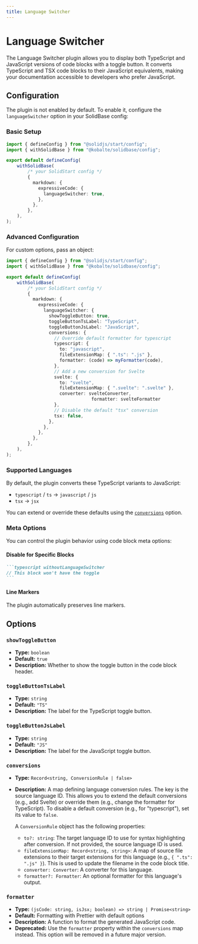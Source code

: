 ```yaml
---
title: Language Switcher
---
```


# Language Switcher

The Language Switcher plugin allows you to display both TypeScript and JavaScript versions of code blocks with a toggle button.
It converts TypeScript and TSX code blocks to their JavaScript equivalents, making your documentation accessible to developers who prefer JavaScript.

## Configuration

The plugin is not enabled by default.
To enable it, configure the `languageSwitcher` option in your SolidBase config:

### Basic Setup

```ts title="app.config.ts"
import { defineConfig } from "@solidjs/start/config";
import { withSolidBase } from "@kobalte/solidbase/config";

export default defineConfig(
	withSolidBase(
		/* your SolidStart config */
		{
		  markdown: {
		    expressiveCode: {
		      languageSwitcher: true,
		    },
		  },
		},
	),
);
```

### Advanced Configuration

For custom options, pass an object:

```ts title="app.config.ts"
import { defineConfig } from "@solidjs/start/config";
import { withSolidBase } from "@kobalte/solidbase/config";

export default defineConfig(
	withSolidBase(
		/* your SolidStart config */
		{
		  markdown: {
		    expressiveCode: {
		      languageSwitcher: {
		        showToggleButton: true,
		        toggleButtonTsLabel: "TypeScript",
		        toggleButtonJsLabel: "JavaScript",
		        conversions: {
		          // Override default formatter for typescript
		          typescript: {
		            to: "javascript",
		            fileExtensionMap: { ".ts": ".js" },
		            formatter: (code) => myFormatter(code),
		          },
		          // Add a new conversion for Svelte
		          svelte: {
		            to: "svelte",
		            fileExtensionMap: { ".svelte": ".svelte" },
		            converter: svelteConverter,
								formatter: svelteFormatter
		          },
		          // Disable the default "tsx" conversion
		          tsx: false,
		        },
		      },
		    },
		  },
		},
	),
);
```

### Supported Languages

By default, the plugin converts these TypeScript variants to JavaScript:

- `typescript` / `ts` → `javascript` / `js`
- `tsx` → `jsx`

You can extend or override these defaults using the [`conversions`](#conversions) option.

### Meta Options

You can control the plugin behavior using code block meta options:

#### Disable for Specific Blocks

````md
```typescript withoutLanguageSwitcher
// This block won't have the toggle
```
````

#### Line Markers

The plugin automatically preserves line markers.

## Options

### `showToggleButton`

- **Type:** `boolean`
- **Default:** `true`
- **Description:** Whether to show the toggle button in the code block header.

### `toggleButtonTsLabel`

- **Type:** `string`
- **Default:** `"TS"`
- **Description:** The label for the TypeScript toggle button.

### `toggleButtonJsLabel`

- **Type:** `string`
- **Default:** `"JS"`
- **Description:** The label for the JavaScript toggle button.

### `conversions`

- **Type:** `Record<string, ConversionRule | false>`
- **Description:** A map defining language conversion rules.
	The key is the source language ID.
	This allows you to extend the default conversions (e.g., add Svelte) or override them (e.g., change the formatter for TypeScript).
	To disable a default conversion (e.g., for "typescript"), set its value to `false`.

	A `ConversionRule` object has the following properties:

	- `to?: string`: The target language ID to use for syntax highlighting after conversion.
		If not provided, the source language ID is used.
	- `fileExtensionMap: Record<string, string>`: A map of source file extensions to their target extensions for this language (e.g., `{ ".ts": ".js" }`).
		This is used to update the filename in the code block title.
	- `converter: Converter`: A converter for this language.
	- `formatter?: Formatter`: An optional formatter for this language's output.

### `formatter`

- **Type:** `(jsCode: string, isJsx; boolean) => string | Promise<string>`
- **Default:** Formatting with Prettier with default options
- **Description:** A function to format the generated JavaScript code.
- **Deprecated:** Use the `formatter` property within the `conversions` map instead.
This option will be removed in a future major version.
